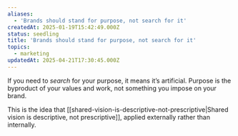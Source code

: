 ```yaml
---
aliases:
  - 'Brands should stand for purpose, not search for it'
createdAt: 2025-01-19T15:42:49.000Z
status: seedling
title: 'Brands should stand for purpose, not search for it'
topics:
  - marketing
updatedAt: 2025-04-21T17:30:45.000Z
---
```

If you need to _search_ for your purpose, it means it’s artificial. Purpose is the byproduct of your values and work, not something you impose on your brand.

This is the idea that [[shared-vision-is-descriptive-not-prescriptive|Shared vision is descriptive, not prescriptive]], applied externally rather than internally.

